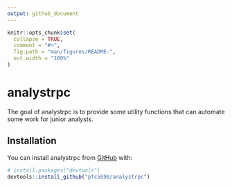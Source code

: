 ```yaml
---
output: github_document
---
```


<!-- README.md is generated from README.Rmd. Please edit that file -->

```r
knitr::opts_chunk$set(
  collapse = TRUE,
  comment = "#>",
  fig.path = "man/figures/README-",
  out.width = "100%"
)
```

# analystrpc

<!-- badges: start -->
<!-- badges: end -->

The goal of analystrpc is to provide some utility functions that can automate some work for junior analysts.  

## Installation

You can install analystrpc from [GitHub](https://github.com/) with:

``` r
# install.packages("devtools")
devtools::install_github("pfc5098/analystrpc")
```
